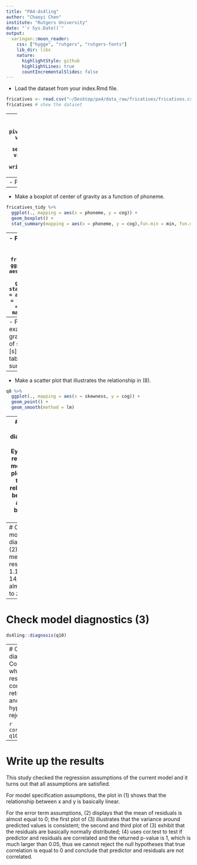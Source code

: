```yaml
---
title: "PA4-ds4ling"
author: "Chaoyi Chen"
institute: "Rutgers University"
date: "`r Sys.Date()`"
output:
  xaringan::moon_reader:
    css: ["hygge", "rutgers", "rutgers-fonts"]
    lib_dir: libs
    nature:
      highlightStyle: github
      highlightLines: true
      countIncrementalSlides: false
---
```


- Load the dataset from your index.Rmd file.
```r
fricatives <- read.csv("~/Desktop/pa4/data_raw/fricatives/fricatives.csv") # load the dataset
fricatives # show the dataset
```
---
- Tidy the data and save the tidy version as a .csv file in data_tidy.
```r
library(tidyverse)
fricatives_tidy <- pivot_longer(fricatives,c(`s_cog`:`sh_skewness`), names_to = "category", values_to = "values") %>% # turn the four categories into one column
  separate(category, into = c("phoneme", "kind"), sep = "_") %>% # separate phoneme and kind
  pivot_wider(names_from = kind, values_from = values) # put cog and skewness back to columns
fricatives_tidy # show the tidy version
write_csv(fricatives_tidy,"~/Desktop/pa4/data_tidy/fricatives_tidy.csv") # save the tidy version as a .csv file in data_tidy
```
---
- Provide a table of descriptive statistics.
```r
summary(fricatives_tidy)
```

---
- Make a boxplot of center of gravity as a function of phoneme.
```r
fricatives_tidy %>% 
  ggplot(., mapping = aes(x = phoneme, y = cog)) +
  geom_boxplot() +
  stat_summary(mapping = aes(x = phoneme, y = cog),fun.min = min, fun.max = max, fun = median)
```


---
- Plot skewness as a function of phoneme.
```r
fricatives_tidy %>% 
  ggplot(., mapping = aes(x = phoneme, y = skewness)) +
  geom_boxplot() +
  stat_summary(mapping = aes(x = phoneme, y = skewness),fun.min = min, fun.max = max, fun = median)
```
---
- Fit a model that examines center of gravity as a function of skewness for the [s] segments. Make a table of the model summary.
```r
q8 <- filter(fricatives_tidy, phoneme == "s") # data transformation : pick out [s] data
  lm(formula = cog ~ skewness, data = q8) %>% # fit a model
  summary() # make a table
```
---
- Make a scatter plot that illustrates the relationship in (8).
```r
q8 %>% 
  ggplot(., mapping = aes(x = skewness, y = cog)) +
  geom_point() +
  geom_smooth(method = lm)
```
---
# Check model diagnostics (1)
- Eyeball the regression model. The plot shows that the relationship between x and y is basically linear.

```r
q8 %>% 
  ggplot(., mapping = aes(x = skewness, y = cog)) +
  geom_point() +
  geom_smooth(method = lm)
```

---
# Check model diagnostics (2)
- The mean of residuals is 1.136591e-14, which is almost equal to zero.
```r

q10 <- lm(formula = cog ~ skewness, data = q8)
mean(q10$residuals)
```
---
# Check model diagnostics (3)

```r
ds4ling::diagnosis(q10)
```
---
# Check model diagnostics (4)
- Cor.test is used to test whether predictor and residuals are correlated or not. The returned p-value is 1 and the null hypothesis cannot be rejected.

```r
cor.test(q8$skewness, q10$residuals)
```
---


# Write up the results

This study checked the regression assumptions of the current model and it turns out that all assumptions are satisfied. 

For model specification assumptions, the plot in (1) shows that the relationship between x and y is basically linear. 

For the error term assumptions, (2) displays that the mean of residuals is almost equal to 0; the first plot of (3) illustrates that the variance around predicted values is consistent; the second and third plot of (3) exhibit that the residuals are basically normally distributed; (4) uses cor.test to test if predictor and residuals are correlated and the returned p-value is 1, which is much larger than 0.05, thus we cannot reject the null hypotheses that true correlation is equal to 0 and conclude that predictor and residuals are not correlated.



